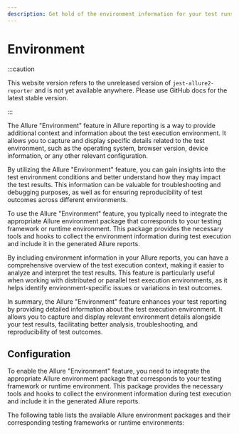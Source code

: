 ```yaml
---
description: Get hold of the environment information for your test runs.
---
```


# Environment

:::caution

This website version refers to the unreleased version of `jest-allure2-reporter` and is not yet available
anywhere. Please use GitHub docs for the latest stable version.

:::

The Allure "Environment" feature in Allure reporting is a way to provide additional context and information about the test execution environment. It allows you to capture and display specific details related to the test environment, such as the operating system, browser version, device information, or any other relevant configuration.

By utilizing the Allure "Environment" feature, you can gain insights into the test environment conditions and better understand how they may impact the test results. This information can be valuable for troubleshooting and debugging purposes, as well as for ensuring reproducibility of test outcomes across different environments.

To use the Allure "Environment" feature, you typically need to integrate the appropriate Allure environment package that corresponds to your testing framework or runtime environment. This package provides the necessary tools and hooks to collect the environment information during test execution and include it in the generated Allure reports.

By including environment information in your Allure reports, you can have a comprehensive overview of the test execution context, making it easier to analyze and interpret the test results. This feature is particularly useful when working with distributed or parallel test execution environments, as it helps identify environment-specific issues or variations in test outcomes.

In summary, the Allure "Environment" feature enhances your test reporting by providing detailed information about the test execution environment. It allows you to capture and display relevant environment details alongside your test results, facilitating better analysis, troubleshooting, and reproducibility of test outcomes.

## Configuration

To enable the Allure "Environment" feature, you need to integrate the appropriate Allure environment package that corresponds to your testing framework or runtime environment. This package provides the necessary tools and hooks to collect the environment information during test execution and include it in the generated Allure reports.

The following table lists the available Allure environment packages and their corresponding testing frameworks or runtime environments:
